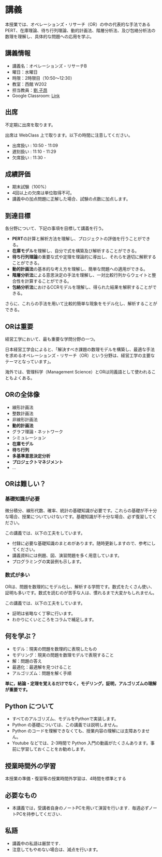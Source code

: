 # 講義 {.unnumbered}

本授業では、オペレーションズ・リサーチ（OR）の中の代表的な手法であるPERT、在庫理論、待ち行列理論、動的計画法、階層分析法、及び包絡分析法の数理を理解し、具体的な問題への応用を学ぶ。

## 講義情報

- 講義名：オペレーションズ・リサーチB
- 曜日：水曜日
- 時限：2時限目（10:50～12:30）
- 教室：西館 W202
- 担当教員：[劉 子昂](https://zi-ang-liu.github.io/)
- Google Classroom: [Link](https://classroom.google.com/c/ODEwMTIzOTA0NTgy?cjc=4xvse5c5)

## 出席

不定期に出席を取ります。

出席は WebClass 上で取ります。以下の時間に注意してください。

- 出席扱い : 10:50 - 11:09
- 遅刻扱い : 11:10 - 11:29
- 欠席扱い : 11:30 -

## 成績評価

- 期末試験（100%）
- 4回以上の欠席は単位取得不可。
- 講義中の加点問題に正解した場合、試験の点数に加点します。

## 到達目標

各分野について、下記の事項を目標して講義を行う。

- **PERT**の計算と解析方法を理解し、プロジェクトの評価を行うことができる。
- **在庫モデル**を理解し、自分で式を構築及び解析することができる。
- **待ち行列理論**の重要な式や定理を理論的に導出し、それらを適切に解釈することができる。
- **動的計画法**の基本的な考え方を理解し、簡単な問題への適用ができる。
- **階層分析法**による意思決定の手法を理解し、一対比較行列からウェイトと整合性を計算することができる。
- **包絡分析法**におけるCCRモデルを理解し、得られた結果を解釈することができる。

さらに、これらの手法を用いて比較的簡単な現象をモデル化し、解析することができる。

## ORは重要

経営工学において、最も重要な学問分野の一つ。

日本経営工学会によると、「解決すべき課題の数理モデルを構築し、最適な手法を求めるオペレーションズ・リサーチ（OR）という分野は、経営工学の主要なテーマとなっています」。

海外では、管理科学（Management Science）とORは同義語として使われることもよくある。

## ORの全体像

- 線形計画法
- 整数計画法
- 非線形計画法
- **動的計画法**
- グラフ理論・ネットワーク
- シミュレーション
- **在庫モデル**
- **待ち行列**
- **多基準意思決定分析**
- **プロジェクトマネジメント**
- ...

## ORは難しい？

### 基礎知識が必要

微分積分、線形代数、確率、統計の基礎知識が必要です。これらの基礎が不十分な場合、授業についていけないです。基礎知識が不十分な場合、必ず復習してください。

この講義では、以下の工夫をしています。

- 付録に必要な基礎知識のまとめがあります。随時更新しますので、参考にしてください。
- 講義資料には例題、図、演習問題を多く用意しています。
- プログラミングの実装例も示します。

### 数式が多い

ORは、問題を数理的にモデル化し、解析する学問です。数式をたくさん使い、証明も多いです。数式を読むのが苦手な人は、慣れるまで大変かもしれません。

この講義では、以下の工夫をしています。

- 証明は省略なく丁寧に行います。
- わかりにくいところをコラムで補足します。

## 何を学ぶ？

<!-- 
 -->

- モデル：現実の問題を数理的に表現したもの
- モデリング：現実の問題を数理モデルで表現すること
- 解：問題の答え
- 最適化：最適解を見つけること
- アルゴリズム：問題を解く手順

**単に，結論・定理を覚えるだけでなく，モデリング，証明，アルゴリズムの理解が重要です。**

## Python について

- すべてのアルゴリズム、モデルをPythonで実装します。
- Python の基礎については、この講義では説明しません。
- Python のコードを理解できなくても、授業内容の理解には支障ありません。
- Youtube などでは、2-3時間で Python 入門の動画がたくさんあります。事前に学習しておくことをお勧めします。


## 授業時間外の学習

本授業の準備・復習等の授業時間外学習は、4時間を標準とする

## 必要なもの

- 本講義では，受講者自身のノートPCを用いて演習を行います．毎週必ずノートPCを持参してください．

## 私語

- 講義中の私語は厳禁です．
- 注意してもやめない場合は、減点を行います。